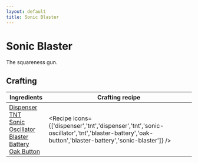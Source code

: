 ```yaml
---
layout: default
title: Sonic Blaster
---
```



Sonic Blaster
===================

The squareness gun.

## Crafting

| Ingredients | Crafting recipe |
| ----------- | --------------- |
| [Dispenser](https://minecraft.wiki/w/Dispenser)<br/>[TNT](https://minecraft.wiki/w/TNT)<br/>[Sonic Oscillator](/recipes/item-circuits/sonic-oscillator)<br/>[Blaster Battery](/recipes/misc/blaster-battery)<br/>[Oak Button](https://minecraft.wiki/w/Oak_Button) | <Recipe icons={['dispenser','tnt','dispenser','tnt','sonic-oscillator','tnt','blaster-battery','oak-button','blaster-battery','sonic-blaster']} /> |
